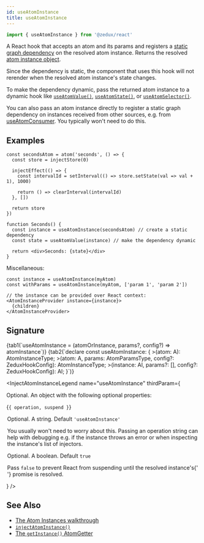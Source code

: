 ```yaml
---
id: useAtomInstance
title: useAtomInstance
---
```



```ts
import { useAtomInstance } from '@zedux/react'
```

A React hook that accepts an atom and its params and registers a [static graph dependency](../glossary#static-graph-dependency) on the resolved atom instance. Returns the resolved [atom instance object](../classes/AtomInstance).

Since the dependency is static, the component that uses this hook will not rerender when the resolved atom instance's state changes.

To make the dependency dynamic, pass the returned atom instance to a dynamic hook like [`useAtomValue()`](useAtomValue), [`useAtomState()`](useAtomState), or [`useAtomSelector()`](useAtomSelector).

You can also pass an atom instance directly to register a static graph dependency on instances received from other sources, e.g. from [useAtomConsumer](useAtomConsumer). You typically won't need to do this.

## Examples

```tsx live ecosystemId=useAtomInstance/example resultVar=Seconds
const secondsAtom = atom('seconds', () => {
  const store = injectStore(0)

  injectEffect(() => {
    const intervalId = setInterval(() => store.setState(val => val + 1), 1000)

    return () => clearInterval(intervalId)
  }, [])

  return store
})

function Seconds() {
  const instance = useAtomInstance(secondsAtom) // create a static dependency
  const state = useAtomValue(instance) // make the dependency dynamic

  return <div>Seconds: {state}</div>
}
```

Miscellaneous:

```tsx
const instance = useAtomInstance(myAtom)
const withParams = useAtomInstance(myAtom, ['param 1', 'param 2'])

// the instance can be provided over React context:
<AtomInstanceProvider instance={instance}>
  {children}
</AtomInstanceProvider>
```

## Signature

<Tabs>
  {tab1(`useAtomInstance = (atomOrInstance, params?, config?) => atomInstance`)}
  {tab2(`declare const useAtomInstance: {
  <A extends AtomBase<any, [], any>>(atom: A): AtomInstanceType<A>;
  <A extends AtomBase<any, [...any], any>>(atom: A, params: AtomParamsType<A>, config?: ZeduxHookConfig): AtomInstanceType<A>;
  <AI extends AtomInstance<any, [...any], any, any>>(instance: AI, params?: [], config?: ZeduxHookConfig): AI;
}`)}
</Tabs>

<InjectAtomInstanceLegend
  name="useAtomInstance"
  thirdParam={
    <Item name="config">
      <p>Optional. An object with the following optional properties:</p>
      <Ts>{`{ operation, suspend }`}</Ts>
      <Legend>
        <Item name="operation">
          <p>
            Optional. A string. Default <code>'useAtomInstance'</code>
          </p>
          <p>
            You usually won't need to worry about this. Passing an operation
            string can help with debugging e.g. if the instance throws an error
            or when inspecting the instance's list of injectors.
          </p>
        </Item>
        <Item name="suspend">
          <p>
            Optional. A boolean. Default <code>true</code>
          </p>
          <p>
            Pass <code>false</code> to prevent React from suspending until the
            resolved instance's{' '}
            <Link to="../classes/AtomInstance#promise">promise</Link> is
            resolved.
          </p>
        </Item>
      </Legend>
    </Item>
  }
/>

## See Also

- [The Atom Instances walkthrough](../../walkthrough/atom-instances)
- [`injectAtomInstance()`](../injectors/injectAtomInstance)
- [The `getInstance()` AtomGetter](../types/AtomGetters#getinstance)
